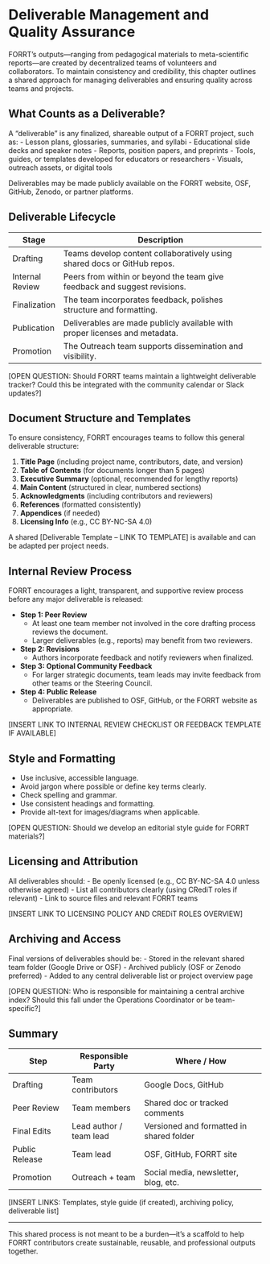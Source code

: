 # **Deliverable Management and Quality Assurance**

FORRT’s outputs—ranging from pedagogical materials to meta-scientific reports—are created by decentralized teams of volunteers and collaborators. To maintain consistency and credibility, this chapter outlines a shared approach for managing deliverables and ensuring quality across teams and projects.

## What Counts as a Deliverable?

A "deliverable" is any finalized, shareable output of a FORRT project, such as:
- Lesson plans, glossaries, summaries, and syllabi
- Educational slide decks and speaker notes
- Reports, position papers, and preprints
- Tools, guides, or templates developed for educators or researchers
- Visuals, outreach assets, or digital tools

Deliverables may be made publicly available on the FORRT website, OSF, GitHub, Zenodo, or partner platforms.

## Deliverable Lifecycle

| Stage            | Description                                                                 |
|------------------|-----------------------------------------------------------------------------|
| Drafting         | Teams develop content collaboratively using shared docs or GitHub repos.   |
| Internal Review  | Peers from within or beyond the team give feedback and suggest revisions.   |
| Finalization     | The team incorporates feedback, polishes structure and formatting.          |
| Publication      | Deliverables are made publicly available with proper licenses and metadata. |
| Promotion        | The Outreach team supports dissemination and visibility.                    |

[OPEN QUESTION: Should FORRT teams maintain a lightweight deliverable tracker? Could this be integrated with the community calendar or Slack updates?]

## Document Structure and Templates

To ensure consistency, FORRT encourages teams to follow this general deliverable structure:

1. **Title Page** (including project name, contributors, date, and version)
2. **Table of Contents** (for documents longer than 5 pages)
3. **Executive Summary** (optional, recommended for lengthy reports)
4. **Main Content** (structured in clear, numbered sections)
5. **Acknowledgments** (including contributors and reviewers)
6. **References** (formatted consistently)
7. **Appendices** (if needed)
8. **Licensing Info** (e.g., CC BY-NC-SA 4.0)

A shared [Deliverable Template – LINK TO TEMPLATE] is available and can be adapted per project needs.

## Internal Review Process

FORRT encourages a light, transparent, and supportive review process before any major deliverable is released:

- **Step 1: Peer Review**
  - At least one team member not involved in the core drafting process reviews the document.
  - Larger deliverables (e.g., reports) may benefit from two reviewers.

- **Step 2: Revisions**
  - Authors incorporate feedback and notify reviewers when finalized.

- **Step 3: Optional Community Feedback**
  - For larger strategic documents, team leads may invite feedback from other teams or the Steering Council.

- **Step 4: Public Release**
  - Deliverables are published to OSF, GitHub, or the FORRT website as appropriate.

[INSERT LINK TO INTERNAL REVIEW CHECKLIST OR FEEDBACK TEMPLATE IF AVAILABLE]

## Style and Formatting

- Use inclusive, accessible language.
- Avoid jargon where possible or define key terms clearly.
- Check spelling and grammar.
- Use consistent headings and formatting.
- Provide alt-text for images/diagrams when applicable.

[OPEN QUESTION: Should we develop an editorial style guide for FORRT materials?]

## Licensing and Attribution

All deliverables should:
- Be openly licensed (e.g., CC BY-NC-SA 4.0 unless otherwise agreed)
- List all contributors clearly (using CRediT roles if relevant)
- Link to source files and relevant FORRT teams

[INSERT LINK TO LICENSING POLICY AND CREDiT ROLES OVERVIEW]

## Archiving and Access

Final versions of deliverables should be:
- Stored in the relevant shared team folder (Google Drive or OSF)
- Archived publicly (OSF or Zenodo preferred)
- Added to any central deliverable list or project overview page

[OPEN QUESTION: Who is responsible for maintaining a central archive index? Should this fall under the Operations Coordinator or be team-specific?]

## Summary

| Step                | Responsible Party       | Where / How                             |
|---------------------|-------------------------|------------------------------------------|
| Drafting            | Team contributors       | Google Docs, GitHub                      |
| Peer Review         | Team members            | Shared doc or tracked comments           |
| Final Edits         | Lead author / team lead | Versioned and formatted in shared folder |
| Public Release      | Team lead               | OSF, GitHub, FORRT site                  |
| Promotion           | Outreach + team         | Social media, newsletter, blog, etc.     |

[INSERT LINKS: Templates, style guide (if created), archiving policy, deliverable list]

---

This shared process is not meant to be a burden—it’s a scaffold to help FORRT contributors create sustainable, reusable, and professional outputs together.
